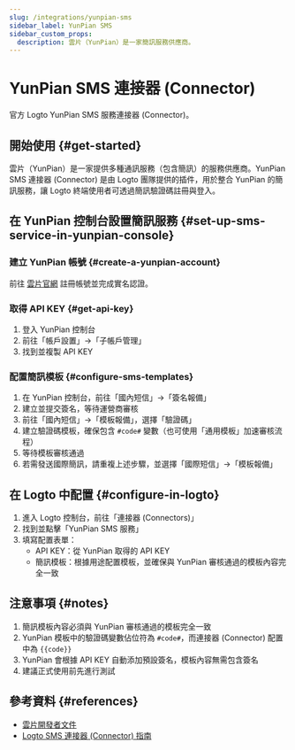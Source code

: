 ```yaml
---
slug: /integrations/yunpian-sms
sidebar_label: YunPian SMS
sidebar_custom_props:
  description: 雲片（YunPian）是一家簡訊服務供應商。
---
```



# YunPian SMS 連接器 (Connector)

官方 Logto YunPian SMS 服務連接器 (Connector)。

<GuideTip />

## 開始使用 \{#get-started}

雲片（YunPian）是一家提供多種通訊服務（包含簡訊）的服務供應商。YunPian SMS 連接器 (Connector) 是由 Logto 團隊提供的插件，用於整合 YunPian 的簡訊服務，讓 Logto 終端使用者可透過簡訊驗證碼註冊與登入。

## 在 YunPian 控制台設置簡訊服務 \{#set-up-sms-service-in-yunpian-console}

### 建立 YunPian 帳號 \{#create-a-yunpian-account}

前往 [雲片官網](https://www.yunpian.com/) 註冊帳號並完成實名認證。

### 取得 API KEY \{#get-api-key}

1. 登入 YunPian 控制台
2. 前往「帳戶設置」->「子帳戶管理」
3. 找到並複製 API KEY

### 配置簡訊模板 \{#configure-sms-templates}

1. 在 YunPian 控制台，前往「國內短信」->「簽名報備」
2. 建立並提交簽名，等待運營商審核
3. 前往「國內短信」->「模板報備」，選擇「驗證碼」
4. 建立驗證碼模板，確保包含 `#code#` 變數（也可使用「通用模板」加速審核流程）
5. 等待模板審核通過
6. 若需發送國際簡訊，請重複上述步驟，並選擇「國際短信」->「模板報備」

## 在 Logto 中配置 \{#configure-in-logto}

1. 進入 Logto 控制台，前往「連接器 (Connectors)」
2. 找到並點擊「YunPian SMS 服務」
3. 填寫配置表單：
   - API KEY：從 YunPian 取得的 API KEY
   - 簡訊模板：根據用途配置模板，並確保與 YunPian 審核通過的模板內容完全一致

## 注意事項 \{#notes}

1. 簡訊模板內容必須與 YunPian 審核通過的模板完全一致
2. YunPian 模板中的驗證碼變數佔位符為 `#code#`，而連接器 (Connector) 配置中為 `{{code}}`
3. YunPian 會根據 API KEY 自動添加預設簽名，模板內容無需包含簽名
4. 建議正式使用前先進行測試

## 參考資料 \{#references}

- [雲片開發者文件](https://www.yunpian.com/official/document/sms/zh_CN/introduction_brief)
- [Logto SMS 連接器 (Connector) 指南](/connectors/sms-connectors)
